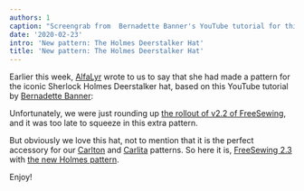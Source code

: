 ```yaml
---
authors: 1
caption: "Screengrab from  Bernadette Banner's YouTube tutorial for this hat"
date: '2020-02-23'
intro: 'New pattern: The Holmes Deerstalker Hat'
title: 'New pattern: The Holmes Deerstalker Hat'
---
```


Earlier this week, [AlfaLyr](/users/user?id=1230) wrote to us to say that she had
made a pattern for the iconic Sherlock Holmes Deerstalker hat, based on this
YouTube tutorial by [Bernadette
Banner](https://www.youtube.com/channel/UCSHtaUm-FjUps090S7crO4Q):

<!-- truncate -->

<YouTube id="H24VBFMZJF4" />

Unfortunately, we were just rounding up [the rollout of v2.2 of
FreeSewing](/blog/breanna-measurements-sizes-in-2-2/), and it was too late to
squeeze in this extra pattern.

But obviously we love this hat, not to mention that it is the perfect accessory
for our [Carlton](/designs/carlton/) and [Carlita](/designs/carlita/) patterns.
So here it is, [FreeSewing
2.3](https://github.com/freesewing/freesewing/releases/tag/v2.2.0) with [the
new Holmes pattern](/designs/holmes/).

Enjoy!
